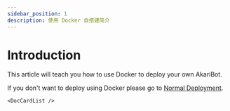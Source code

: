 ```yaml
---
sidebar_position: 1
description: 使用 Docker 自搭建简介
---
```



# Introduction

This article will teach you how to use Docker to deploy your own AkariBot.

If you don't want to deploy using Docker please go to [Normal Deployment](/docs/dev/employ/employ_normal/intro).

```mdx-code-block
<DocCardList />
```
